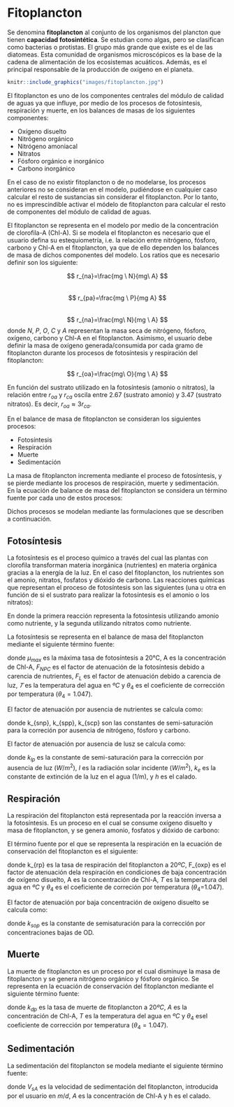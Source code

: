 # Fitoplancton

Se denomina **fitoplancton** al conjunto de los organismos del plancton que tienen **capacidad fotosintética**. Se estudian como algas, pero se clasifican como bacterias o protistas. El grupo más grande que existe es el de las diatomeas.
Esta comunidad de organismos microscópicos es la base de la cadena de alimentación de los ecosistemas acuáticos. Además, es el principal responsable de la producción de oxígeno en el planeta.

```r
knitr::include_graphics("images/fitoplancton.jpg")
```


El fitoplancton es uno de los componentes centrales del módulo de calidad de aguas ya que influye, por medio de los procesos de fotosíntesis, respiración y muerte, en los balances de masas de los siguientes componentes: 

+ Oxígeno disuelto
+ Nitrógeno orgánico
+ Nitrógeno amoniacal
+ Nitratos
+ Fósforo orgánico e inorgánico
+ Carbono inorgánico

En el caso de no existir fitoplancton o de no modelarse, los procesos anteriores no se consideran en el modelo, pudiéndose en cualquier caso calcular el resto de sustancias sin considerar el fitoplancton. Por lo tanto, no es imprescindible activar el módelo de fitoplancton para calcular el resto de componentes del módulo de calidad de aguas.

El fitoplancton se representa en el modelo por medio de la concentración de clorofila-A (Chl-A). Si se modela el fitoplancton es necesario que el usuario defina su estequiometría, i.e. la relación entre nitrógeno, fósforo, carbono y Chl-A en el fitoplancton, ya que de ello dependen los balances de masa de dichos componentes del modelo. Los ratios que es necesario definir son los siguiente:

$$ r_{na}=\frac{mg \ N}{mg\ A} $$    
$$ r_{pa}=\frac{mg \ P}{mg A} $$     
$$ r_{na}=\frac{mg\ N}{mg \ A} $$
donde $N$, $P$, $O$, $C$ y $A$ representan la masa seca de nitrógeno, fósforo, oxígeno, carbono y Chl-A en el fitoplancton.
Asimismo, el usuario debe definir la masa de oxígeno generada/consumida por cada gramo de fitoplancton durante los procesos de fotosíntesis y respiración del fitoplancton:

$$ r_{oa}=\frac{mg\ O}{mg \ A} $$



En función del sustrato utilizado en la fotosíntesis (amonio o nitratos), la relación entre $r_{oa}$ y $r_{ca}$ oscila entre 2.67 (sustrato amonio) y 3.47 (sustrato nitratos). Es decir, $r_{oa} \approx 3r_{ca}$.

En el balance de masa de fitoplancton se consideran los siguientes procesos:

+ Fotosíntesis
+ Respiración
+ Muerte
+ Sedimentación


La masa de fitoplancton incrementa mediante el proceso de fotosíntesis, y se pierde mediante los procesos de respiración, muerte y sedimentación. En la ecuación de balance de masa del fitoplancton se considera un término fuente por cada uno de estos procesos:


\begin{equation} 
S_A =S^{foto}_A - S^{resp}_A  -S^{muerte}_A - S^{sed}_A 

  (\#eq:Sa)
\end{equation} 

Dichos procesos se modelan mediante las formulaciones que se describen a continuación.

## Fotosíntesis

La fotosíntesis es el proceso químico a través del cual las plantas con clorofila transforman materia inorgánica (nutrientes) en materia orgánica gracias a la energía de la luz. En el caso del fitoplancton, los nutrientes son el amonio, nitratos, fosfatos y dióxido de carbono. Las reacciones químicas que representan el proceso de fotosíntesis son las siguientes (una u otra en función de si el sustrato para realizar la fotosíntesis es el amonio o los nitratos):

\begin{equation} 

106CO_2+16NH^+_4 + HPO^{2-}_4 + 106 H_{2}O \longrightarrow C_{106} H_{263} O_{110} N_{16} P + 106 O_2 + 14H^+
 (\#eq:estq1)
\end{equation} 

\begin{equation} 

106CO_2+16NO^-_4 + HPO^{2-}_4 + 122 H_{2}O + 18H^+ \longrightarrow C_{106} H_{263} O_{110} N_{16} P + 138 O_2
 (\#eq:estq2)
\end{equation} 


En donde la primera reacción representa la fotosíntesis utilizando amonio como nutriente, y la segunda utilizando nitratos como nutriente.

La fotosíntesis se representa en el balance de masa del fitoplancton mediante el siguiente término fuente:

\begin{equation} 

S^{foto}_A= \mu_{max} A F_{NPC} F_L \theta^{(T-20)}_4

 (\#eq:Safoto)
\end{equation} 



donde $\mu_{max}$ es la máxima tasa de fotosíntesis a 20°C, A es la concentración de Chl-A, $F_{NPC}$ es el factor de atenuación de la fotosíntesis debido a carencia de nutrientes, $F_L$ es el factor de atenuación debido a carencia de luz, $𝑇$ es la temperatura del agua en $ºC$ y $\theta_4$ es el coeficiente de corrección por temperatura $(\theta_4 = 1.047)$. 

El factor de atenuación por ausencia de nutrientes se calcula como:

\begin{equation} 

F_{NPC} = min(F_A, F_P, F_C)

 (\#eq:FNPC)
\end{equation} 


\begin{equation} 
F_N= \frac{N_{NH3}+N_{NO3}}{N_{NH3}+N_{NO3}+k_{snp}}
 (\#eq:FN)
\end{equation} 

\begin{equation} 
F_P= \frac{P_i}{P_i+k_{spp}}
 (\#eq:Fp)
\end{equation} 


\begin{equation} 
F_C= \frac{C_{tot}}{C_{tot}+k_{scp}}
 (\#eq:Fp)
\end{equation} 


donde k_{snp}, k_{spp}, k_{scp} son las constantes de semi-saturación para la correción por ausencia de nitrógeno, fósforo y carbono.

El factor de atenuación por ausencia de lusz se calcula como:

\begin{equation} 
F_L= \frac{1}{k_eh}Ln \bigg(  \frac{k_{lp}+I}{k_{lp}+Ie^{-k_eh}}\bigg)
 (\#eq:FL)
\end{equation} 

donde $k_{lp}$ es la constante de semi-saturación para la corrección por ausencia de luz $(W/m^2)$, $I$ es la radiación solar incidente $(W/m^2)$, $k_e$ es la constante de extinción de la luz en el agua (1/m), y $h$ es el calado.

## Respiración

La respiración del fitoplancton está representada por la reacción inversa a la fotosíntesis. Es un proceso en el cual se consume oxígeno disuelto y masa de fitoplancton, y se genera amonio, fosfatos y dióxido de carbono:


\begin{equation} 
C_{106}H_{263}O_{110}N_{16}P + 106O_2+ 14H^+ \longrightarrow  106CO_2 + 16NH^{+}_4 + HPO^{2-}_4 + 106H_{2}O 

 (\#eq:respiracionFitoplancton)
\end{equation} 

El término fuente por el que se representa la respiración en la ecuación de conservación del fitoplancton es el siguiente:


\begin{equation} 

S^{resp}_A = A k_{rp}F_{oxp}\theta^{(T-20)}_4
 (\#eq:Sa)
\end{equation} 

donde k_{rp} es la tasa de respiración del fitoplancton a $20ºC$, F_{oxp} es el factor de atenuación dela respiración en condiciones de baja concentración de oxígeno disuelto, A es la concentración de Chl-A, $T$ es la temperatura del agua en $ºC$ y $\theta_4$ es el coeficiente de correción por temperatura ($\theta_4$=1.047).

El factor de atenuación por baja concentración de oxígeno disuelto se calcula como:

\begin{equation} 

F_{oxp}= \frac{OD}{OD+k_{sop}}
 (\#eq:Foxp)
\end{equation} 

donde  $k_{sop}$ es la constante de semisaturación para la corrección por concentraciones bajas de OD.

## Muerte

La muerte de fitoplancton es un proceso por el cual disminuye la masa de fitoplancton y se genera nitrógeno orgánico y fósforo orgánico. Se representa en la ecuación de conservación del fitoplancton mediante el siguiente término fuente:


\begin{equation} 
S^{muerte}_{A}= A k_{dp} \theta^{(T-20)}_4
 (\#eq:SaMuerte)
\end{equation} 

donde $k_{dp}$ es la tasa de muerte de fitoplancton a $20ºC$, $A$ es la concentración de Chl-A, $T$ es la temperatura del agua en $ºC$ y $\theta_4$ esel coeficiente de corrección por temperatura ($\theta_4=1.047$). 

## Sedimentación

La sedimentación del fitoplancton se modela mediante el siguiente término fuente: 

\begin{equation} 
S^{sed}_{A}= A \frac{V_{sA}}{h}
 (\#eq:SaSedimentacion)
\end{equation} 

donde $V_{sA}$ es la velocidad de sedimentación del fitoplancton, introducida por el usuario en $m/d$, $A$ es la concentración de Chl-A y h es el calado.







